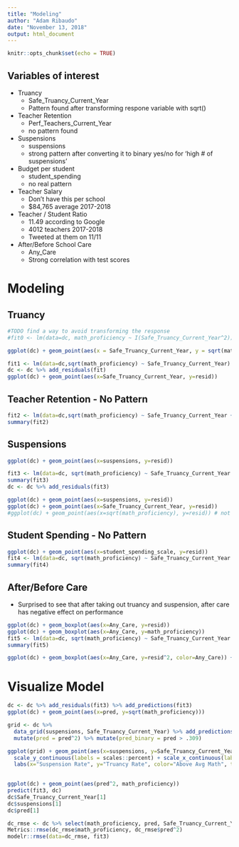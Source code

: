 ```yaml
---
title: "Modeling"
author: "Adam Ribaudo"
date: "November 13, 2018"
output: html_document
---
```


```r
knitr::opts_chunk$set(echo = TRUE)
```

## Variables of interest

* Truancy
  + Safe_Truancy_Current_Year
  + Pattern found after transforming respone variable with sqrt()
* Teacher Retention
  + Perf_Teachers_Current_Year
  + no pattern found
* Suspensions
  + suspensions
  + strong pattern after converting it to binary yes/no for 'high # of suspensions'
* Budget per student 
  + student_spending
  + no real pattern
* Teacher Salary
  + Don't have this per school 
  + $84,765 average 2017-2018 
* Teacher / Student Ratio
  + 11.49 according to Google
  + 4012 teachers 2017-2018
  + Tweeted at them on 11/11
* After/Before School Care
  + Any_Care
  + Strong correlation with test scores
  
# Modeling
## Truancy
```r

#TODO find a way to avoid transforming the response
#fit0 <- lm(data=dc, math_proficiency ~ I(Safe_Truancy_Current_Year^2))

ggplot(dc) + geom_point(aes(x = Safe_Truancy_Current_Year, y = sqrt(math_proficiency)))

fit1 <- lm(data=dc,sqrt(math_proficiency) ~ Safe_Truancy_Current_Year)
dc <- dc %>% add_residuals(fit)
ggplot(dc) + geom_point(aes(x=Safe_Truancy_Current_Year, y=resid))

```

## Teacher Retention - No Pattern

```r

fit2 <- lm(data=dc,sqrt(math_proficiency) ~ Safe_Truancy_Current_Year + Perf_Teachers_Current_Year)
summary(fit2)
```


## Suspensions
```r
ggplot(dc) + geom_point(aes(x=suspensions, y=resid))

fit3 <- lm(data=dc, sqrt(math_proficiency) ~ Safe_Truancy_Current_Year + suspensions)
summary(fit3)
dc <- dc %>% add_residuals(fit3)

ggplot(dc) + geom_point(aes(x=suspensions, y=resid))
ggplot(dc) + geom_point(aes(x=Safe_Truancy_Current_Year, y=resid))
#ggplot(dc) + geom_point(aes(x=sqrt(math_proficiency), y=resid)) # not sure what's going on here
```

## Student Spending - No Pattern
```r
ggplot(dc) + geom_point(aes(x=student_spending_scale, y=resid))
fit4 <- lm(data=dc, sqrt(math_proficiency) ~ Safe_Truancy_Current_Year + high_suspensions + student_spending)
summary(fit4)

```

## After/Before Care

- Surprised to see that after taking out truancy and suspension, after care has negative effect on performance

```r


ggplot(dc) + geom_boxplot(aes(x=Any_Care, y=resid))
ggplot(dc) + geom_boxplot(aes(x=Any_Care, y=math_proficiency))
fit5 <- lm(data=dc, sqrt(math_proficiency) ~ Safe_Truancy_Current_Year + high_suspensions + Any_Care)
summary(fit5)

ggplot(dc) + geom_boxplot(aes(x=Any_Care, y=resid^2, color=Any_Care)) + labs(x="Provides Before or After School Care", y="Residuals") + scale_y_continuous(labels = scales::percent) + theme_light() + guides(color=FALSE)

```

# Visualize Model
```r
dc <- dc %>% add_residuals(fit3) %>% add_predictions(fit3)
ggplot(dc) + geom_point(aes(x=pred, y=sqrt(math_proficiency)))

grid <- dc %>% 
  data_grid(suspensions, Safe_Truancy_Current_Year) %>% add_predictions(fit3) %>% na.omit() %>% 
  mutate(pred = pred^2) %>% mutate(pred_binary = pred > .309) 

ggplot(grid) + geom_point(aes(x=suspensions, y=Safe_Truancy_Current_Year, color=pred_binary)) +
  scale_y_continuous(labels = scales::percent) + scale_x_continuous(labels = scales::percent) + 
  labs(x="Suspension Rate", y="Truancy Rate", color="Above Avg Math", title="Predicted Inputs to Achieve Above Average Math Proficiency") + theme_light()
  

ggplot(dc) + geom_point(aes(pred^2, math_proficiency))
predict(fit3, dc)
dc$Safe_Truancy_Current_Year[1]
dc$suspensions[1]
dc$pred[1]

dc_rmse <- dc %>% select(math_proficiency, pred, Safe_Truancy_Current_Year, suspensions) %>% na.omit()
Metrics::rmse(dc_rmse$math_proficiency, dc_rmse$pred^2)
modelr::rmse(data=dc_rmse, fit3)

```

